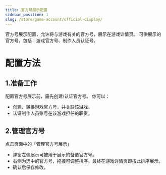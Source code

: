 ```yaml
---
title: 官方号展示配置
sidebar_position: 1
slug: /store/game-account/official-display/
---
```


<head>
  <meta name="robots" content="noindex" />
</head>

官方号展示配置，允许将与游戏有关的官方号，展示在游戏详情页。
可供展示的官方号，包括：游戏官方号、制作人员认证号。


# 配置方法
## 1.准备工作
配置官方号展示前，需先创建/认证官方号。
你可以：
- 创建、转换游戏官方号，并关联该游戏。
- 认证制作人员账号在该游戏担任的职责。

## 2.管理官方号
点击页面中的「管理官方号展示」
- 弹窗左侧展示可被用于展示的备选官方号。
- 右侧为选中的官方号，拖拽可调整排序。最终在游戏详情页即按此排序展示。
- 确认后保存修改。
